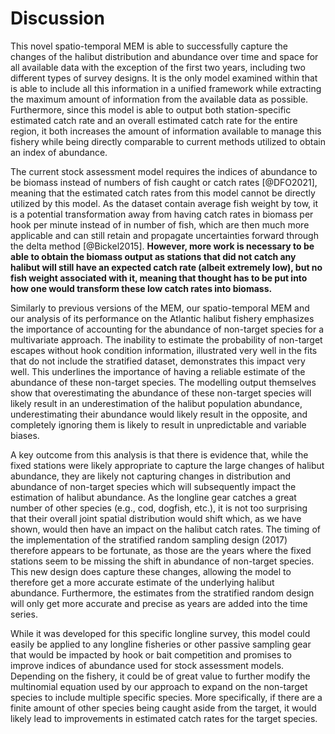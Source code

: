 # Discussion

This novel spatio-temporal MEM is able to successfully capture the changes of the halibut distribution and abundance over time and space for all available data with the exception of the first two years, including two different types of survey designs. It is the only model examined within that is able to include all this information in a unified framework while extracting the maximum amount of information from the available data as possible. Furthermore, since this model is able to output both station-specific estimated catch rate and an overall estimated catch rate for the entire region, it both increases the amount of information available to manage this fishery while being directly comparable to current methods utilized to obtain an index of abundance.

The current stock assessment model requires the indices of abundance to be biomass instead of numbers of fish caught or catch rates [@DFO2021], meaning that the estimated catch rates from this model cannot be directly utilized by this model. As the dataset contain average fish weight by tow, it is a potential transformation away from having catch rates in biomass per hook per minute instead of in number of fish, which are then much more applicable and can still retain and propagate uncertainties forward through the delta method [@Bickel2015]. **However, more work is necessary to be able to obtain the biomass output as stations that did not catch any halibut will still have an expected catch rate (albeit extremely low), but no fish weight associated with it, meaning that thought has to be put into how one would transform these low catch rates into biomass.**

Similarly to previous versions of the MEM, our spatio-temporal MEM and our analysis of its performance on the Atlantic halibut fishery emphasizes the importance of accounting for the abundance of non-target species for a multivariate approach. The inability to estimate the probability of non-target escapes without hook condition information, illustrated very well in the fits that do not include the stratified dataset, demonstrates this impact very well. This underlines the importance of having a reliable estimate of the abundance of these non-target species. The modelling output themselves show that overestimating the abundance of these non-target species will likely result in an underestimation of the halibut population abundance, underestimating their abundance would likely result in the opposite, and completely ignoring them is likely to result in unpredictable and variable biases.

A key outcome from this analysis is that there is evidence that, while the fixed stations were likely appropriate to capture the large changes of halibut abundance, they are likely not capturing changes in distribution and abundance of non-target species which will subsequently impact the estimation of halibut abundance. As the longline gear catches a great number of other species (e.g., cod, dogfish, etc.), it is not too surprising that their overall joint spatial distribution would shift which, as we have shown, would then have an impact on the halibut catch rates. The timing of the implementation of the stratified random sampling design (2017) therefore appears to be fortunate, as those are the years where the fixed stations seem to be missing the shift in abundance of non-target species. This new design does capture these changes, allowing the model to therefore get a more accurate estimate of the underlying halibut abundance. Furthermore, the estimates from the stratified random design will only get more accurate and precise as years are added into the time series.

While it was developed for this specific longline survey, this model could easily be applied to any longline fisheries or other passive sampling gear that would be impacted by hook or bait competition and promises to improve indices of abundance used for stock assessment models. Depending on the fishery, it could be of great value to further modify the multinomial equation used by our approach to expand on the non-target species to include multiple specific species. More specifically, if there are a finite amount of other species being caught aside from the target, it would likely lead to improvements in estimated catch rates for the target species.
